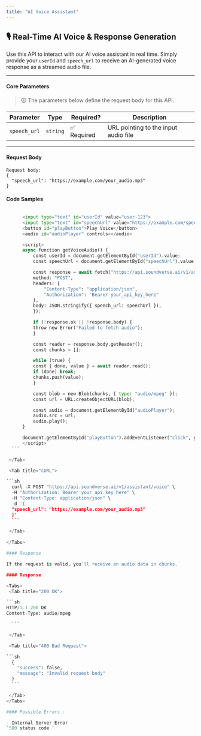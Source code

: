 ```yaml
---
title: "AI Voice Assistant"
---
```



## 🎙️ Real-Time AI Voice & Response Generation

Use this API to interact with our AI voice assistant in real time. Simply provide your `userId` and `speech_url` to receive an AI-generated voice response as a streamed audio file.

---

#### **Core Parameters**

> 🛈 The parameters below define the request body for this API.

| Parameter    | Type     | Required?   | Description                          |
| ------------ | -------- | ----------- | ------------------------------------ |
| `speech_url` | `string` | ✅ Required | URL pointing to the input audio file |

---

#### **Request Body**

<div style={{ backgroundColor: "#e9ecef", padding: "0.75rem", borderRadius: "0.3rem" }}>
  
```
Request body: 
{
  "speech_url": "https://example.com/your_audio.mp3"
}
```
</div>

#### Code Samples

<Tabs>
  <Tab title="HTML & JS">
  
  ```python

        <input type="text" id="userId" value="user-123">
        <input type="text" id="speechUrl" value="https://example.com/speech.mp3">
        <button id="playButton">Play Voice</button>
        <audio id="audioPlayer" controls></audio>

        <script>
        async function getVoiceAudio() {
            const userId = document.getElementById("userId").value;
            const speechUrl = document.getElementById("speechUrl").value;

            const response = await fetch("https://api.soundverse.ai/v1/assistant/voice", {
            method: "POST",
            headers: {
                "Content-Type": "application/json",
                "Authorization": "Bearer your_api_key_here"
            },
            body: JSON.stringify({ speech_url: speechUrl }),
            });

            if (!response.ok || !response.body) {
            throw new Error("Failed to fetch audio");
            }

            const reader = response.body.getReader();
            const chunks = [];

            while (true) {
            const { done, value } = await reader.read();
            if (done) break;
            chunks.push(value);
            }

            const blob = new Blob(chunks, { type: "audio/mpeg" });
            const url = URL.createObjectURL(blob);

            const audio = document.getElementById("audioPlayer");
            audio.src = url;
            audio.play();
        }

        document.getElementById("playButton").addEventListener("click", getVoiceAudio);
        </script>
    ```

   </Tab>

   <Tab title="cURL">
  
  ```sh
    curl -X POST "https://api.soundverse.ai/v1/assistant/voice" \
    -H "Authorization: Bearer your_api_key_here" \
    -H "Content-Type: application/json" \
    -d '{
    "speech_url": "https://example.com/your_audio.mp3"
    }'
    ```

   </Tab>
   
</Tabs>

#### Response

If the request is valid, you'll receive an audio data in chunks.

#### Response

<Tabs>
   <Tab title="200 OK">
  
  ```sh
HTTP/1.1 200 OK
Content-Type: audio/mpeg

    ```

   </Tab>

   <Tab title="400 Bad Request">
  
  ```sh
    {
      "success": false,
      "message": "Invalid request body"
    }
    ```

   </Tab>
</Tabs>

#### Possible Errors :

- Internal Server Error -
  `500 status code `
